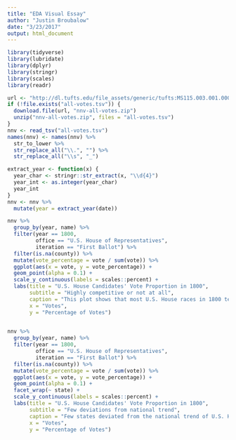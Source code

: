 ```yaml
---
title: "EDA Visual Essay"
author: "Justin Broubalow"
date: "3/23/2017"
output: html_document
---
```


```r
library(tidyverse)
library(lubridate)
library(dplyr)
library(stringr)
library(scales)
library(readr)

url <- "http://dl.tufts.edu/file_assets/generic/tufts:MS115.003.001.00001/0"
if (!file.exists("all-votes.tsv")) {
  download.file(url, "nnv-all-votes.zip")
  unzip("nnv-all-votes.zip", files = "all-votes.tsv")
}
nnv <- read_tsv("all-votes.tsv")
names(nnv) <- names(nnv) %>% 
  str_to_lower %>% 
  str_replace_all("\\.", "") %>% 
  str_replace_all("\\s", "_")

extract_year <- function(x) {
  year_char <- stringr::str_extract(x, "\\d{4}") 
  year_int <- as.integer(year_char)
  year_int
}
nnv <- nnv %>%  
  mutate(year = extract_year(date))
```

```r
nnv %>% 
  group_by(year, name) %>% 
  filter(year == 1800,
         office == "U.S. House of Representatives",
         iteration == "First Ballot") %>% 
  filter(is.na(county)) %>% 
  mutate(vote_percentage = vote / sum(vote)) %>% 
  ggplot(aes(x = vote, y = vote_percentage)) +
  geom_point(alpha = 0.1) +
  scale_y_continuous(labels = scales::percent) +
  labs(title = "U.S. House Candidates' Vote Proportion in 1800",
       subtitle = "Highly competitive or not at all",
       caption = "This plot shows that most U.S. House races in 1800 tended to be extremely close or landslides.",
       x = "Votes",
       y = "Percentage of Votes")
  
```

```r
nnv %>% 
  group_by(year, name) %>% 
  filter(year == 1800,
         office == "U.S. House of Representatives",
         iteration == "First Ballot") %>% 
  filter(is.na(county)) %>% 
  mutate(vote_percentage = vote / sum(vote)) %>% 
  ggplot(aes(x = vote, y = vote_percentage)) +
  geom_point(alpha = 0.1) +
  facet_wrap(~ state) +
  scale_y_continuous(labels = scales::percent) +
  labs(title = "U.S. House Candidates' Vote Proportion in 1800",
       subtitle = "Few deviations from national trend",
       caption = "Few states deviated from the national trend of U.S. House races in 1800.",
       x = "Votes",
       y = "Percentage of Votes")

```

